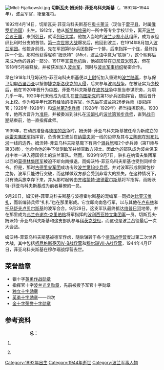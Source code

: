 [[File:Młot-Fijałkowski.jpg|thumb]]
'''切斯瓦夫·姆沃特-菲亚乌科夫斯基'''（{{lang-pl|'''Czesław Młot-Fijałkowski'''}}，1892年–1944年），波兰军官，衔至准将。

1892年4月14日，切斯瓦夫·菲亚乌科夫斯基在[[奥卡莱沃|奥卡莱沃]]（现位于[[雷平县_(波兰)|雷平县]]，时属[[俄罗斯帝国|俄罗斯帝国]]）出生。1912年，他从[[斯凯梅维采|斯凯梅维采]]的一所中等专业学校毕业，离开[[波兰会议王国|波兰会议王国]]，来到[[列日|列日]]，就读[[列日大学|列日大学]]。他加入当地的[[波兰步枪小队|波兰步枪小队]]组织，成为该组织比利时分支的首领。[[第一次世界大战|第一次世界大战]]爆发后，他回到波兰，在1914年8月加入[[第一次世界大战波兰军团|波兰军团]]。他投身前线，先在军团第5步兵团指挥一个排，后来指挥一个连，最终指挥一个营。那时他获得昵称“姆沃特”（''Młot''，波兰语中意为“铁锤”），这个昵称后来成为他的姓的一部分。1917年[[宣誓危机|宣誓危机]]后，他被囚禁在[[贝尼亚米努夫|贝尼亚米努夫]]，但在1918年5月被释放，并被获准加入[[波兰军_(一战德国)|波兰军]]，同时与[[波兰军事组织|波兰军事组织]]秘密合作。

早在1918年11月姆沃特-菲亚乌科夫斯基便以[[上尉|上尉]]衔加入重建的[[波兰陆军|波兰陆军]]，参与保卫[[切申西里西亚|切申西里西亚]]以抵御[[波兰与捷克斯洛伐克的边境冲突|捷克斯洛伐克的入侵]]，后来参与[[波乌战争|波乌战争]]。在被证实为[[少校|少校]]后，他在1920年晋升为[[中校|中校]]。菲亚乌科夫斯基在[[波苏战争|波苏战争]]中担当参谋职务，为期几乎一年。1920年代末他成为驻扎在[[普乌图斯克|普乌图斯克]]的第13步兵团指挥官，随后晋升为[[上校|上校]]。作为和平年代富有经验的指挥官，他先后在[[波兰第26步兵师|波兰第26步兵师]]（副指挥官；1926年-1928年）和[[波兰第7步兵师|波兰第7步兵师]]（1928年-1929年）担当指挥职务。1930年，他再次晋升为[[准将|准将]]，并被委派到驻扎在[[沃姆扎|沃姆扎]]的[[波兰第18步兵师|波兰第18步兵师]]，直到[[战间期|战间期]]结束前，他一直指挥此师。

1939年，在动员准备[[波兰战役|与德国的战争]]时，姆沃特-菲亚乌科夫斯基被任命为新成立的[[纳雷夫集团军|纳雷夫集团军]]指挥官，负责保卫波兰在[[纳雷夫河|纳雷夫河]]一线的边界及其与[[立陶宛|立陶宛]]在[[别布扎河|别布扎河]]一线的边界。姆沃特-菲亚乌科夫斯基麾下有两个[[波兰骑兵|骑兵旅]]和2个步兵师（第11师与第33师），他命令他的手下侦测敌军并侦查敌方领土。因此他的部队成为波兰保卫战中唯一进入德国领土的波兰军队。然而，1939年9月7日，驻扎在纳雷夫集团军以西的[[莫德林集团军|莫德林集团军]]被迫不断向南撤退，而姆沃特-菲亚乌科夫斯基也受到同样命令。但是，那时[[古德里安军团|古德里安军团]]成功击败[[波兰第18步兵师|波兰第18步兵师]]，并对波军形成侧翼包抄之势，波军只能进行突破，而这样做双方都会受到非常大的损失。在这种情况下，只有骑兵旅幸存下来，并从那时起转由[[齐格蒙特·波德霍尔斯基|齐格蒙特·波德霍尔斯基]]将军指挥，而姆沃特-菲亚乌科夫斯基成为前者幕僚的一员。

9月20日，姆沃特-菲亚乌科夫斯基与波德霍尔斯基的混编军一同抵达[[比亚沃维扎|比亚沃维扎]]，而新编骑兵师“扎扎”也在那里形成。它立即向南急行军，以与其他在[[卢布林|卢布林]]和[[托马舒夫卢贝尔斯基|托马舒夫卢贝尔斯基]]的波军会合。9月29日，这支军队最终抵达[[维普日河|维普日河]]地带，并在那里成为[[弗兰齐谢克·克里伯格|弗兰齐谢克·克里伯格]]将军指挥的[[波利西亚独立集团军|波利西亚独立集团军]]一员。切斯瓦夫·姆沃特-菲亚乌科夫斯基和这支部队参与[[科茨克战役_(1939年)|科茨克战役]]，而这也是波兰战役最后一次大会战。

姆沃特-菲亚乌科夫斯基被德军俘虏，随后辗转于各个[[德国战俘营|德国战俘营]]度过第二次世界大战，其中包括[[柯尼格斯泰因IV-B战俘营|柯尼格斯泰因IV-B战俘营]]和[[穆尔瑙VII-A战俘营|穆尔瑙VII-A战俘营]]，1944年4月17日，菲亚乌科夫斯基在穆尔瑙战俘营去世。

==荣誉勋章==
* 银十字[[英勇作战勋章|英勇作战勋章]]
* 指挥官十字[[波兰光复勋章|波兰光复勋章]]，先前被授予军官十字勋章
* [[独立十字勋章|独立十字勋章]]
* [[英勇十字勋章_(波兰)|英勇十字勋章]]——四次
* [[荣誉十字勋章_(波兰)|金十字荣誉十字勋章]]

==参考资料==
<div class="references-small">
::'''总：'''
# {{pl icon}} {{cite book | author =Artur Kuprianis | coauthors = | title =Generał brygady Czesław Młot-Fijałkowski (1892-1944) | year = 2004| editor =  | chapter = | chapterurl = | publisher =Trio | location =Warsaw | isbn =83-88542-82-6| url = | format = | accessdate =| page =304 }}
# {{pl icon}} {{cite journal | author =Zbigniew R. Muszyński | title =Młot-Fijałkowski Czesław (1892-1944) | journal =[[Gazeta_Wyborcza|Gazeta Wyborcza]] | volume = | issue =2001–08–05 | pages = | id = | url =http://miasta.gazeta.pl/lublin/1,35642,381911.html | accessdate = | date =January 2001 | deadurl =yes | archiveurl =https://web.archive.org/web/20070630062725/http://miasta.gazeta.pl/lublin/1,35642,381911.html | archivedate =2007-06-30 }}
<references/>
</div>

{{Authority control}}
[[Category:1892年出生|Category:1892年出生]]
[[Category:1944年逝世|Category:1944年逝世]]
[[Category:波兰军事人物|Category:波兰军事人物]]